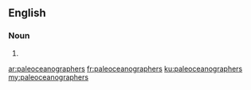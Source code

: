 ==English==

===Noun===
{{head|en|plural}}

# {{plural of|paleoceanographer|lang=en}}

[[ar:paleoceanographers]]
[[fr:paleoceanographers]]
[[ku:paleoceanographers]]
[[my:paleoceanographers]]